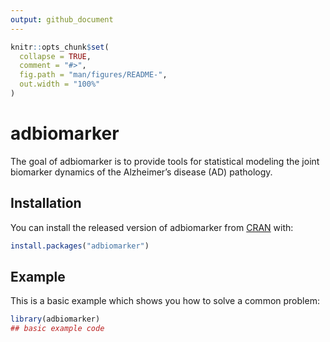 ```yaml
---
output: github_document
---
```


<!-- README.md is generated from README.Rmd. Please edit that file -->

```r
knitr::opts_chunk$set(
  collapse = TRUE,
  comment = "#>",
  fig.path = "man/figures/README-",
  out.width = "100%"
)
```

# adbiomarker

<!-- badges: start -->
<!-- badges: end -->

The goal of adbiomarker is to provide tools for statistical modeling the joint biomarker dynamics of the Alzheimer’s disease (AD) pathology.

## Installation

You can install the released version of adbiomarker from [CRAN](https://CRAN.R-project.org) with:

``` r
install.packages("adbiomarker")
```

## Example

This is a basic example which shows you how to solve a common problem:

```r
library(adbiomarker)
## basic example code
```

